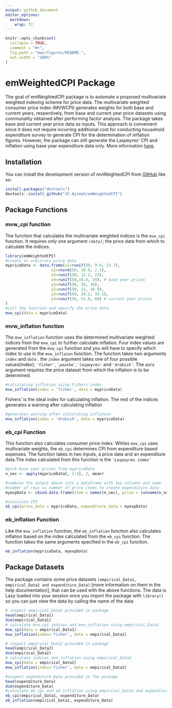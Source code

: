```yaml
---
output: github_document
editor_options: 
  markdown: 
    wrap: 72
---
```


<!-- README.md is generated from README.Rmd. Please edit that file -->

```r
knitr::opts_chunk$set(
  collapse = TRUE,
  comment = "#>",
  fig.path = "man/figures/README-",
  out.width = "100%"
)
```

# emWeightedCPI Package

<!-- badges: start -->

<!-- badges: end -->

The goal of emWeightedCPI package is to automate a proposed multivariate weighted indexing scheme for price data. The multivariate weighted consumer price index (MVWCPI) generates weights for both base and current years, respectively, from base and current year price datasets using communality obtained after performing factor analysis. The package takes base and current year price data as inputs. This approach is convenient since it does not require incurring additional cost for conducting household expenditure survey to generate CPI for the determination of inflation figures. However, the package can still generate the Laspeyres’ CPI and inflation using base year expenditure data only. More information
[here](http://dx.doi.org/10.9734/bpi/mono/978-81-19315-32-1).

## Installation

You can install the development version of mvWeightedCPI from [GitHub](https://github.com/) like so:

``` r
install.packages("devtools")
devtools::install_github("JC-Ayimah/emWeightedCPI")
```

## Package Functions

### mvw_cpi function

The function that calculates the multivariate weighted indices is the
`mvw_cpi` function. It requires only one argument *`(data)`*; the price
data from which to calculate the indices.

```r
library(emWeightedCPI)
#create an arbitrary price data
mypriceData <- data.frame(x1=runif(50, 9.9, 13.7),
                    x2=rnorm(50, 10.9, 2.1),
                    x3=runif(50, 12.2, 15),
                    x4=runif(50,19.4, 24), # base year prices
                    y1=runif(50, 26, 30),
                    y2=runif(50, 31, 38.9),
                    y3=runif(50, 28.2, 33.1),
                    y4=runif(50, 51.8, 60) # current year prices
)
#call the function and specify the price data
mvw_cpi(data = mypriceData)
```


### mvw_inflation function

The `mvw_inflation` function uses the determined multivariate weighted indices from the `mvw_cpi` to 
further calculate inflation. Four index values are generated from the `mvw_cpi` function and you will 
have to specify which index to use in the `mvw_inflaion` function. The function takes two arguments 
*`index`* and *`data`* . the *`index`* argument takes one of four possible values(index); *`'fisher'`*, 
*`'paashe'`*,*`'laspeyres'`* and *`'drobish'`*. The *`data`* argument requires the price dataset from
which the inflation is to be determined.

```r
#calculating inflation using Fishers index
mvw_inflation(index = 'fisher', data = mypriceData)
```

Fishers' is the ideal index for calculating inflation. The rest of the
indices generates a warning after calculating inflation

```r
#generates warning after calculating inflation
mvw_inflation(index = 'drobish', data = mypriceData)
```

### eb_cpi Function
This function also calculates consumer price index. Whiles `mvw_cpi` uses multivariate weights,
the `eb_cpi` determines CPI from expenditure based expenses. The function takes in two inputs, a price data and an expenditure data.The index calculated from this function is the *`'Laspeyres index'`*
```r
#pick base year prices from mypriceData
n_vec <- apply(mypriceData[, 1:4], 2, mean)

#combine the output above into a dataframe with two columns and same 
#number of rows as number of price items to create expenditure data
myexpData <- cbind.data.frame(item = names(n_vec), price = (unname(n_vec)))

#calculate CPI 
eb_cpi(price_data = mypriceData, expenditure_data = myexpData)
```
### eb_inflation Function
Like the `mvw_inflation` function, the `eb_inflation` function also calculates inflation based on 
the index calculated from the `eb_cpi` function. The function takes the same arguments specified
in the `eb_cpi` function.
```r
eb_inflation(mypriceData, myexpData)
```

## Package Datasets
The package contains some price datasets
`(empirical_Data1, empirical_Data2 and expenditure_Data)` [more information on them in the
help documentation], that can be used with the above functions. The data is
Lazy loaded into your session once you import the package with
`library()` so you can just view the data by calling the name of the
data

```r
# inspect empirical_Data1 provided in package
head(empirical_Data1)
dim(empirical_Data1)
# calculate mvw_cpi indices and mvw_inflation using empirical_Data1
mvw_cpi(data = empirical_Data1)
mvw_inflation(index='fisher', data = empirical_Data1)
```
```r
# inspect empirical_Data2 provided in package
head(empirical_Data2)
dim(empirical_Data2)
# calculate indices and inflation using empirical_Data2
mvw_cpi(data = empirical_Data2)
mvw_inflation(index='fisher', data = empirical_Data2)
```
```r
#inspect expenditure_Data provided in The package
head(expenditure_Data)
dim(expenditure_Data)
#calculate eb_cpi and eb_inflation using empirical_Data1 and expenditure_Data
eb_cpi(empirical_Data1, expenditure_Data)
eb_inflation(empirical_Data1, expenditure_Data)
```
